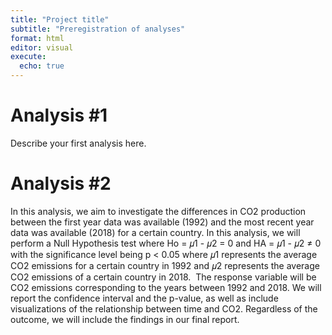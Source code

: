 ```yaml
---
title: "Project title"
subtitle: "Preregistration of analyses"
format: html
editor: visual
execute:
  echo: true
---
```


# Analysis #1

Describe your first analysis here.

# Analysis #2

In this analysis, we aim to investigate the differences in CO2 production between the first year data was available (1992) and the most recent year data was available (2018) for a certain country. In this analysis, we will perform a Null Hypothesis test where Ho = 𝜇1 - 𝜇2 = 0 and HA = 𝜇1 - 𝜇2 ≠ 0 with the significance level being p \< 0.05 where 𝜇1 represents the average CO2 emissions for a certain country in 1992 and 𝜇2 represents the average CO2 emissions of a certain country in 2018.  The response variable will be CO2 emissions corresponding to the years between 1992 and 2018. We will report the confidence interval and the p-value, as well as include visualizations of the relationship between time and CO2. Regardless of the outcome, we will include the findings in our final report.

\
